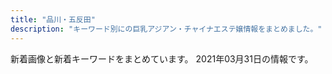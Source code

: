 ```yaml
---
title: "品川・五反田"
description: "キーワード別にの巨乳アジアン・チャイナエステ嬢情報をまとめました。"
---
```


新着画像と新着キーワードをまとめています。
2021年03月31日の情報です。

<DmmAffiliateIns />
<KeywordTable
  shops={
    [
    {
        "url": "http://www.relax-fuyou.info/",
        "img_links": [
            "http://www.relax-fuyou.info/img/sta20.jpg",
            "http://www.relax-fuyou.info/i/img/st201.jpg",
            "http://www.relax-fuyou.info/i/img/st110.jpg",
            "http://www.relax-fuyou.info/i/img/r1.jpg",
            "http://www.relax-fuyou.info/i/img/st11.jpg",
            "http://www.relax-fuyou.info/img/st181.jpg",
            "http://www.relax-fuyou.info/i/img/st5.jpg",
            "http://www.relax-fuyou.info/img/st72.jpg",
            "http://www.relax-fuyou.info/img/sta1.jpg",
            "http://www.relax-fuyou.info/i/img/st42.jpg",
            "http://www.relax-fuyou.info/img/st171.jpg",
            "http://www.relax-fuyou.info/img/sta19.jpg",
            "http://www.relax-fuyou.info/img/st11.jpg",
            "http://www.relax-fuyou.info/i/img/st140.jpg",
            "http://www.relax-fuyou.info/img/r9.jpg",
            "http://www.relax-fuyou.info/img/st110.jpg",
            "http://www.relax-fuyou.info/i/img/st17.jpg",
            "http://www.relax-fuyou.info/img/st141.jpg",
            "http://www.relax-fuyou.info/i/img/st160.jpg",
            "http://www.relax-fuyou.info/img/st5.jpg",
            "http://www.relax-fuyou.info/img/st191.jpg",
            "http://www.relax-fuyou.info/i/img/st191.jpg",
            "http://www.relax-fuyou.info/img/st71.jpg",
            "http://www.relax-fuyou.info/img/st160.jpg",
            "http://www.relax-fuyou.info/i/img/sta20.jpg",
            "http://www.relax-fuyou.info/img/top.jpg",
            "http://www.relax-fuyou.info/img/sta5.jpg",
            "http://www.relax-fuyou.info/img/st150.jpg",
            "http://www.relax-fuyou.info/img/sta18.jpg",
            "http://www.relax-fuyou.info/img/st8.jpg",
            "http://www.relax-fuyou.info/i/img/st181.jpg",
            "http://www.relax-fuyou.info/i/img/r2.jpg",
            "http://www.relax-fuyou.info/img/st161.jpg",
            "http://www.relax-fuyou.info/img/st1.jpg",
            "http://www.relax-fuyou.info/img/st17.jpg",
            "http://www.relax-fuyou.info/img/sta17.jpg",
            "http://www.relax-fuyou.info/img/st42.jpg",
            "http://www.relax-fuyou.info/img/st41.jpg",
            "http://www.relax-fuyou.info/i/img/st9.jpg",
            "http://www.relax-fuyou.info/img/sta8.jpg",
            "http://www.relax-fuyou.info/i/img/top.jpg",
            "http://www.relax-fuyou.info/i/img/st8.jpg",
            "http://www.relax-fuyou.info/img/st201.jpg",
            "http://www.relax-fuyou.info/i/img/r3.jpg",
            "http://www.relax-fuyou.info/img/st7.jpg",
            "http://www.relax-fuyou.info/i/img/st10.jpg",
            "http://www.relax-fuyou.info/img/sta16.jpg",
            "http://www.relax-fuyou.info/img/st140.jpg",
            "http://www.relax-fuyou.info/img/st10.jpg",
            "http://www.relax-fuyou.info/img/sta15.jpg"
        ],
        "name": "\u8299\u84c9\uff5e\u30d5\u30e8\u30a6\uff5e",
        "keywords": {
            "87": 2,
            "88": 3,
            "90": 2,
            "86": 2,
            "D": 5,
            "84": 5,
            "C": 3,
            "G": 1,
            "E": 5
        },
        "station": "JR\u4e94\u53cd\u7530\u99c5\u6771\u53e3"
    },
    {
        "url": "https://i-house.aoaoeo.com/",
        "keywords": {},
        "img_links": [],
        "station": "JR\u4e94\u53cd\u7530\u99c5\u897f\u53e3",
        "name": "\u7652\u3057\u30cf\u30a6\u30b9"
    },
    {
        "station": "JR\u4e94\u53cd\u7530\u99c5\u897f\u53e3",
        "keywords": {
            "C": 13
        },
        "img_links": [
            "http://www.es-yuduki.com/css/progress07.jpg",
            "http://www.es-yuduki.com/css/staff01.jpg",
            "http://www.es-yuduki.com/css/progress08.jpg",
            "http://www.es-yuduki.com/css/progress03.jpg",
            "http://www.es-yuduki.com/css/nav/nav-007.jpg",
            "http://www.es-yuduki.com/css/nav/nav-001.jpg",
            "http://www.es-yuduki.com/css/nav/nav-006.jpg",
            "http://www.es-yuduki.com/css/staff02.jpg",
            "http://www.es-yuduki.com/css/nav/change-006.jpg",
            "http://www.es-yuduki.com/css/nav/nav-004.jpg",
            "http://www.es-yuduki.com/css/nav/change-005.jpg",
            "http://www.es-yuduki.com/css/nav/change-0003.jpg",
            "http://www.es-yuduki.com/css/staff01-b.jpg",
            "http://www.es-yuduki.com/css/progress02.jpg",
            "http://www.es-yuduki.com/css/kanban.jpg",
            "http://www.es-yuduki.com/css/staff03.jpg",
            "http://www.es-yuduki.com/css/head.jpg",
            "http://www.es-yuduki.com/css/nav/change-001.jpg",
            "http://www.es-yuduki.com/css/nav/change-002.jpg",
            "http://www.es-yuduki.com/css/nav/nav-005.jpg",
            "http://www.es-yuduki.com/css/nav/change-007.jpg",
            "http://www.es-yuduki.com/css/progress01.jpg",
            "http://www.es-yuduki.com/css/coupon003.jpg",
            "http://www.es-yuduki.com/css/progress06.jpg",
            "http://www.es-yuduki.com/css/staff03-b.jpg",
            "http://www.es-yuduki.com/css/staff02-b.jpg",
            "http://www.es-yuduki.com/css/progress05.jpg",
            "http://www.es-yuduki.com/css/nav/nav-002.jpg",
            "http://www.es-yuduki.com/css/nav/change-004.jpg",
            "http://www.es-yuduki.com/css/main-top05.png",
            "http://www.es-yuduki.com/css/staff00.jpg",
            "http://www.es-yuduki.com/css/progress04.jpg",
            "http://www.es-yuduki.com/css/nav/nav-0003.jpg"
        ],
        "name": "\u30de\u30c3\u30b5\u30fc\u30b8\u306e\u5915\u6708",
        "url": "http://www.es-yuduki.com/"
    },
    {
        "station": "JR\u4e94\u53cd\u7530\u99c5\u6771\u53e3",
        "keywords": {
            "C": 8
        },
        "name": "\u3072\u307e\u308f\u308a",
        "url": "http://www.kenkou-house.info/",
        "img_links": [
            "http://www.kenkou-house.info/img/s14.jpg",
            "http://www.kenkou-house.info/img/m4.png",
            "http://www.kenkou-house.info/img/s61.jpg",
            "http://www.kenkou-house.info/img/m5.png",
            "http://www.kenkou-house.info/img/s21.jpg",
            "http://www.kenkou-house.info/img/s1.jpg",
            "http://www.kenkou-house.info/img/bottmo-left.png",
            "http://www.kenkou-house.info/img/s22.jpg",
            "http://www.kenkou-house.info/img/m3.png",
            "http://www.kenkou-house.info/img/play.png",
            "http://www.kenkou-house.info/img/body-.png",
            "http://www.kenkou-house.info/img/Himawari_200_40.png",
            "http://www.kenkou-house.info/img/Himawari_160_45.png",
            "http://www.kenkou-house.info/img/s91.jpg",
            "http://www.kenkou-house.info/img/s33.jpg",
            "http://www.kenkou-house.info/img/m2.png",
            "http://www.kenkou-house.info/img/s20.jpg",
            "http://www.kenkou-house.info/img/s17.jpg",
            "http://www.kenkou-house.info/img/Himawari_88_31.png",
            "http://www.kenkou-house.info/img/s15.jpg",
            "http://www.kenkou-house.info/img/s16.jpg",
            "http://www.kenkou-house.info/img/s11.jpg",
            "http://www.kenkou-house.info/img/s7.jpg",
            "http://www.kenkou-house.info/img/s13.jpg",
            "http://www.kenkou-house.info/img/head.png",
            "http://www.kenkou-house.info/img/door.png",
            "http://www.kenkou-house.info/img/m8.png",
            "http://www.kenkou-house.info/img/bottmo-ritght.png",
            "http://www.kenkou-house.info/img/Himawari_468_60.png",
            "http://www.kenkou-house.info/img/s4.jpg",
            "http://www.kenkou-house.info/img/m6.png",
            "http://www.kenkou-house.info/img/m7.png",
            "http://www.kenkou-house.info/img/s12.jpg",
            "http://www.kenkou-house.info/img/s.png",
            "http://www.kenkou-house.info/img/m1.png"
        ]
    },
    {
        "keywords": {
            "86": 2,
            "87": 4,
            "E": 8,
            "85": 2,
            "88": 2
        },
        "station": "JR\u4e94\u53cd\u7530\u99c5\u897f\u53e3",
        "name": "\u7f8e\u4f36",
        "url": "http://es-mirei.com/",
        "img_links": [
            "http://es-mirei.com/images/store/04.jpg",
            "http://es-mirei.com/images/returnStaffBtn.png",
            "http://es-mirei.com/staffPhoto/s20180209180323.jpg",
            "http://es-mirei.com/staffPhoto/b20170911152129.jpg",
            "http://es-mirei.com/images/store/02.jpg",
            "http://es-mirei.com/staffPhoto/s20170911152114.jpg",
            "http://es-mirei.com/images/s3Slider1Images/01.jpg",
            "http://es-mirei.com/images/noImg.jpg",
            "http://es-mirei.com/images/store/06.jpg",
            "http://es-mirei.com/staffPhoto/s20170911152129.jpg",
            "http://es-mirei.com/staffPhoto/b20170728165536.jpg",
            "http://es-mirei.com/staffPhoto/b20170908125528.jpg",
            "http://es-mirei.com/staffPhoto/s20170908125528.jpg",
            "http://es-mirei.com/staffPhoto/s20170728165536.jpg",
            "http://es-mirei.com/images/store/03.jpg",
            "http://es-mirei.com/staffPhoto/s20180613122502.jpg",
            "http://es-mirei.com/staffPhoto/s20170728165302.jpg",
            "http://es-mirei.com/images/store/05.jpg",
            "http://es-mirei.com/images/s3Slider1Images/03.jpg",
            "http://es-mirei.com/staffPhoto/s20170728165256.jpg",
            "http://es-mirei.com/staffPhoto/b20180209180323.jpg",
            "http://es-mirei.com/staffPhoto/b20180613122502.jpg",
            "http://es-mirei.com/images/s3Slider1Images/02.jpg",
            "http://es-mirei.com/images/store/01.jpg",
            "http://es-mirei.com/staffPhoto/b20170728165302.jpg",
            "http://es-mirei.com/staffPhoto/b20170911152114.jpg",
            "http://es-mirei.com/staffPhoto/b20170728165256.jpg"
        ]
    },
    {
        "url": "http://hanagoromo.work/",
        "station": "JR\u4e94\u53cd\u7530\u99c5",
        "keywords": {},
        "img_links": [
            "http://hanagoromo.work/nana2.jpg",
            "http://hanagoromo.work/rina1.jpeg",
            "http://hanagoromo.work/4.jpg",
            "http://hanagoromo.work/ta.png",
            "http://hanagoromo.work/hitomi.jpg",
            "http://hanagoromo.work/s1.png",
            "http://hanagoromo.work/mio2.jpg",
            "http://hanagoromo.work/b3.jpg",
            "http://hanagoromo.work/yumi.jpg",
            "http://hanagoromo.work/112.jpg",
            "http://hanagoromo.work/ai2.jpg",
            "http://hanagoromo.work/yuna1.jpg",
            "http://hanagoromo.work/yuki.jpg",
            "http://hanagoromo.work/yumi1.jpg",
            "http://hanagoromo.work/miyuki.jpg",
            "http://hanagoromo.work/b1.jpg",
            "http://hanagoromo.work/tina.jpg",
            "http://hanagoromo.work/mens-esthe1.png",
            "http://hanagoromo.work/miko.jpg",
            "http://hanagoromo.work/tina2.jpg",
            "http://hanagoromo.work/miyuki1.jpg",
            "http://hanagoromo.work/main_top.jpg",
            "http://hanagoromo.work/b2.jpg",
            "http://hanagoromo.work/eri.jpg",
            "http://hanagoromo.work/sys.jpg",
            "http://hanagoromo.work/nana1.jpg",
            "http://hanagoromo.work/sayaka.jpg",
            "http://hanagoromo.work/nana.jpg",
            "http://hanagoromo.work/interior1.jpg",
            "http://hanagoromo.work/hitomi2.jpg",
            "http://hanagoromo.work/interior_t.jpg",
            "http://hanagoromo.work/3.jpg",
            "http://hanagoromo.work/6.jpg",
            "http://hanagoromo.work/yuna2.jpg",
            "http://hanagoromo.work/hitomi1.jpg",
            "http://hanagoromo.work/staff_t.jpg",
            "http://hanagoromo.work/ai3.jpg",
            "http://hanagoromo.work/yuyu.jpg",
            "http://hanagoromo.work/mio1.jpg",
            "http://hanagoromo.work/rina2.jpeg",
            "http://hanagoromo.work/int2.jpg",
            "http://hanagoromo.work/head.jpg",
            "http://hanagoromo.work/mio.jpg",
            "http://hanagoromo.work/rie1.jpg",
            "http://hanagoromo.work/1.jpg",
            "http://hanagoromo.work/2.jpg"
        ],
        "name": "\u82b1\u8863"
    },
    {
        "img_links": [
            "http://gotanda.pepper.jp/m173.jpg",
            "http://gotanda.pepper.jp/m048.png",
            "http://gotanda.pepper.jp/m02272.jpg",
            "http://gotanda.pepper.jp/20151109231038834554.jpg",
            "http://gotanda.pepper.jp/m049.png",
            "http://gotanda.pepper.jp/gotanda001.jpg",
            "http://gotanda.pepper.jp/1-01.png"
        ],
        "keywords": {},
        "url": "http://gotanda.pepper.jp/",
        "station": "JR\u4e94\u53cd\u7530\u99c5\u897f\u53e3",
        "name": "\u4e94\u53cd\u7530\u30e1\u30c7\u30a3\u30ab\u30eb\u30a8\u30f3"
    },
    {
        "url": "http://www.relax-cs.com/",
        "img_links": [
            "http://www.relax-cs.com/ncss/top02-left.jpg",
            "http://www.relax-cs.com/ncss/nav/nav-006.jpg",
            "http://www.relax-cs.com/ncss/top001.jpg",
            "http://www.relax-cs.com/ncss/tel.png",
            "http://www.relax-cs.com/ncss/top03.jpg",
            "http://www.relax-cs.com/ncss/nav/nav-003.jpg",
            "http://www.relax-cs.com/ncss/staff02.jpg",
            "http://www.relax-cs.com/ncss/nav/nav-005.jpg",
            "http://www.relax-cs.com/ncss/nav/nav-001.jpg",
            "http://www.relax-cs.com/ncss/staff01.jpg",
            "http://www.relax-cs.com/ncss/nav/nav-004.jpg",
            "http://www.relax-cs.com/ncss/nav/nav-002.jpg"
        ],
        "name": "\u30ea\u30e9\u30af\u30bc\u30fc\u30b7\u30e7\u30f3\u862d",
        "station": "JR\u4e94\u53cd\u7530\u99c5\u897f\u53e3",
        "keywords": {}
    },
    {
        "keywords": {
            "C": 15
        },
        "name": "\u5eb7\u7984",
        "url": "http://www.kouroku-este.com/",
        "station": "JR\u54c1\u5ddd\u99c5\u9ad8\u8f2a\u53e3",
        "img_links": [
            "http://www.kouroku-este.com/img/system/service01.jpg",
            "http://www.kouroku-este.com/img/staff/aaa/aaa2.jpg",
            "http://www.kouroku-este.com/img/top/listmark1.png",
            "http://www.kouroku-este.com/img/staff/fff/s-fff2.jpg",
            "http://www.kouroku-este.com/img/staff/fff/s-fff1.jpg",
            "http://www.kouroku-este.com/img/staff/ccc/ccc1.jpg",
            "http://www.kouroku-este.com/img/staff/ccc/ccc2.jpg",
            "http://www.kouroku-este.com/img/staff/eee/s-eee2.jpg",
            "http://www.kouroku-este.com/img/system/service02.jpg",
            "http://www.kouroku-este.com/img/staff/bbb/bbb1.jpg",
            "http://www.kouroku-este.com/img/staff/aaa/aaa1.jpg",
            "http://www.kouroku-este.com/img/menu/info_r.jpg",
            "http://www.kouroku-este.com/img/staff/eee/s-eee1.jpg",
            "http://www.kouroku-este.com/img/staff/ggg/ggg1.jpg"
        ]
    },
    {
        "keywords": {},
        "station": "JR\u54c1\u5ddd\u99c5\u9ad8\u8f2a\u53e3",
        "img_links": [],
        "url": "http://f-aroma.info/",
        "name": "\u30d5\u30ed\u30fc\u30e9"
    },
    {
        "name": "\u7d2b\u306e\u8776",
        "station": "JR\u4e94\u53cd\u7530\u99c5\u897f\u53e3",
        "keywords": {},
        "url": "http://p-fly.work/",
        "img_links": [
            "http://p-fly.work/images/12.jpg",
            "http://p-fly.work/images/7.jpg",
            "http://p-fly.work/img/sara1.jpg",
            "http://p-fly.work/images/int2.png",
            "http://p-fly.work/staff/sara.jpg",
            "http://p-fly.work/staff/yuki.jpg",
            "http://p-fly.work/images/ac1.jpg",
            "http://p-fly.work/staff/yuyu.jpg",
            "http://p-fly.work/images/line.png",
            "http://p-fly.work/images/staff_t.png",
            "http://p-fly.work/images/b1.jpg",
            "http://p-fly.work/images/mobile.jpg",
            "http://p-fly.work/images/tr.jpg",
            "http://p-fly.work/images/sys4.png",
            "http://p-fly.work/images/sys1.jpg",
            "http://p-fly.work/img/mai1.jpg",
            "http://p-fly.work/images/int1.jpg",
            "http://p-fly.work/staff/mai.jpg",
            "http://p-fly.work/staff/koko.jpg",
            "http://p-fly.work/img/koko1.jpg",
            "http://p-fly.work/images/head.png",
            "http://p-fly.work/img/yuyu1.jpg",
            "http://p-fly.work/images/b3.jpg",
            "http://p-fly.work/images/news.jpg",
            "http://p-fly.work/images/interior_t.png",
            "http://p-fly.work/images/sys2.jpg",
            "http://p-fly.work/images/10.jpg",
            "http://p-fly.work/images/b2.jpg",
            "http://p-fly.work/images/1.jpg",
            "http://p-fly.work/images/sys3.jpg"
        ]
    },
    {
        "station": "JR\u4e94\u53cd\u7530\u99c5\u897f\u53e3",
        "keywords": {},
        "url": "http://hi-msg.com/tonpoh/",
        "name": "\u30c8\u30f3\u30dd\u30fc",
        "img_links": [
            "http://hi-msg.com/tonpoh/images/p-5.jpg",
            "http://hi-msg.com/tonpoh/images/p-10-1.jpg",
            "http://hi-msg.com/tonpoh/images/p-14-1.jpg",
            "http://hi-msg.com/tonpoh/images/p-8.jpg",
            "http://hi-msg.com/tonpoh/images/s5.png",
            "http://hi-msg.com/tonpoh/images/p-9.jpg",
            "http://hi-msg.com/tonpoh/images/p-12-1.jpg",
            "http://hi-msg.com/tonpoh/images/s6.png",
            "http://hi-msg.com/tonpoh/images/p-12.jpg",
            "http://hi-msg.com/tonpoh/images/p-8-1.jpg",
            "http://hi-msg.com/tonpoh/images/s1.png",
            "http://hi-msg.com/tonpoh/images/p-7-1.jpg",
            "http://hi-msg.com/tonpoh/images/l.png",
            "http://hi-msg.com/tonpoh/images/s8.png",
            "http://hi-msg.com/tonpoh/images/botton.png",
            "http://hi-msg.com/tonpoh/images/s9.png",
            "http://hi-msg.com/tonpoh/images/p-11-1.jpg",
            "http://hi-msg.com/tonpoh/images/p-10.jpg",
            "http://hi-msg.com/tonpoh/images/p-14.jpg",
            "http://hi-msg.com/tonpoh/images/fla.png",
            "http://hi-msg.com/tonpoh/images/p-4.jpg",
            "http://hi-msg.com/tonpoh/images/tit-sys.png",
            "http://hi-msg.com/tonpoh/images/fla-1.png",
            "http://hi-msg.com/tonpoh/images/p-13.jpg",
            "http://hi-msg.com/tonpoh/images/no.png",
            "http://hi-msg.com/tonpoh/images/p-9-1.jpg",
            "http://hi-msg.com/tonpoh/images/p-6-1.jpg",
            "http://hi-msg.com/tonpoh/images/p-11.jpg",
            "http://hi-msg.com/tonpoh/images/s4.jpg",
            "http://hi-msg.com/tonpoh/images/line.png",
            "http://hi-msg.com/tonpoh/images/p-2.jpg",
            "http://hi-msg.com/tonpoh/images/tit-staff.png",
            "http://hi-msg.com/tonpoh/images/p-7.jpg",
            "http://hi-msg.com/tonpoh/images/p-0.jpg",
            "http://hi-msg.com/tonpoh/images/p-6.jpg",
            "http://hi-msg.com/tonpoh/images/p-1.jpg",
            "http://hi-msg.com/tonpoh/images/fla-3.png",
            "http://hi-msg.com/tonpoh/images/ll.png",
            "http://hi-msg.com/tonpoh/images/p-13-1.jpg"
        ]
    },
    {
        "url": "http://lacure.link/",
        "station": "\u6238\u8d8a\u9280\u5ea7\u99c5",
        "keywords": {},
        "img_links": [
            "http://lacure.link/images/s1.jpg",
            "http://lacure.link/images/yuki.jpg",
            "http://lacure.link/images/gb01.png",
            "http://lacure.link/images/g0.jpg",
            "http://lacure.link/images/kiki.jpg",
            "http://lacure.link/images/sayuri.jpg",
            "http://lacure.link/images/top2.jpg",
            "http://lacure.link/images/face.png",
            "http://lacure.link/images/r4.jpg",
            "http://lacure.link/images/r6.jpg",
            "http://lacure.link/images/g5.jpg",
            "http://lacure.link/images/s_staff.png",
            "http://lacure.link/images/r2.jpg",
            "http://lacure.link/images/g3.jpg",
            "http://lacure.link/images/zi.png",
            "http://lacure.link/images/r5.jpg",
            "http://lacure.link/images/g1.jpg",
            "http://lacure.link/images/g2.jpg",
            "http://lacure.link/images/r1.jpg",
            "http://lacure.link/images/left3.png",
            "http://lacure.link/images/asali.jpg",
            "http://lacure.link/images/r3.jpg",
            "http://lacure.link/images/g6.jpg",
            "http://lacure.link/images/news.png",
            "http://lacure.link/images/kol.jpg"
        ],
        "name": "\u30e9\u30ad\u30e5\u30a2"
    },
    {
        "name": "\u6708\u306e\u548c",
        "keywords": {},
        "station": "JR\u4e94\u53cd\u7530\u99c5\u897f\u53e3",
        "url": "https://tsukiwa.info/",
        "img_links": [
            "https://tsukiwa.info/img/staff/aya2101.jpg",
            "https://tsukiwa.info/img/staff/1B18DB0C-4C76-4A8F-972F-C1207E0FEBD1.jpeg",
            "https://tsukiwa.info/img/event/camp03.jpg",
            "https://tsukiwa.info/img/staff/ruru1.jpg",
            "https://tsukiwa.info/img/staff/75307587-4A46-4F15-A25F-82452D8FC90A.jpeg",
            "https://tsukiwa.info/img/bar_profile.png",
            "https://tsukiwa.info/img/staff/sara244.jpg",
            "https://tsukiwa.info/img/staff/mimi202012.jpg",
            "https://tsukiwa.info/img/staff/mimi20202.jpg",
            "https://tsukiwa.info/img/staff/no_image.jpg",
            "https://tsukiwa.info/img/top_map.jpg",
            "https://tsukiwa.info/img/staff/yuna01.jpg",
            "https://tsukiwa.info/img/staff/rumi04.jpg",
            "https://tsukiwa.info/img/staff/5B1348C8-81C8-4A36-8AF4-201F525E98EC.jpeg",
            "https://tsukiwa.info/img/event/20210128.png",
            "https://tsukiwa.info/img/staff/sara241.jpg",
            "https://tsukiwa.info/img/bar_gallery.png",
            "https://tsukiwa.info/img/staff/yuri001.jpg",
            "https://tsukiwa.info/img/staff/koko3.jpg",
            "https://tsukiwa.info/img/bar_staff.png",
            "https://tsukiwa.info/img/staff_top/20201219_1.jpg",
            "https://tsukiwa.info/img/staff_top/20201219_2.jpg",
            "https://tsukiwa.info/img/staff/sara242.jpg",
            "https://tsukiwa.info/img/news1.png",
            "https://tsukiwa.info/img/news3.png",
            "https://www.a-side.com/ad/koko/include/banner/koko_200x40.png",
            "https://tsukiwa.info/img/staff/sara243.jpg",
            "https://tsukiwa.info/img/akusesu-top0.jpg",
            "https://tsukiwa.info/img/staff/rumi02.jpg",
            "https://tsukiwa.info/img/staff/mimi01.jpg",
            "https://tsukiwa.info/img/pickupGirl.png"
        ]
    }
]
}
/>
<DmmAffiliateScript />
